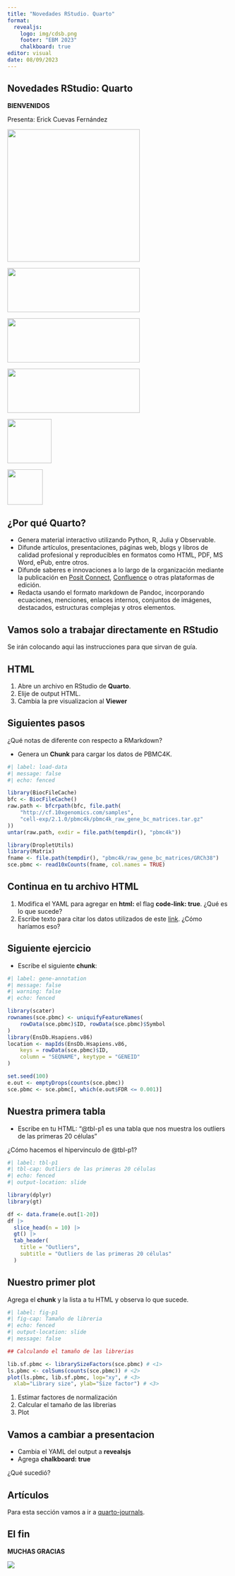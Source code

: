 ```yaml
---
title: "Novedades RStudio. Quarto"
format:
  revealjs:
    logo: img/cdsb.png
    footer: "EBM 2023"
    chalkboard: true
editor: visual
date: 08/09/2023
---
```


## Novedades RStudio: Quarto

**BIENVENIDOS**

Presenta: Erick Cuevas Fernández

![](img/xolo.png){.absolute bottom="0" right="0" width="300" height="300"}

![](img/bioconductor.png){.absolute bottom="0" left="0" width="300" height="100"}

![](img/nnb.png){.absolute bottom="0" left="400" width="300" height="100"}

![](img/rmb.png){.absolute top="400" left="400" width="300" height="100"}

![](img/avatar.png){.absolute top="400" left="0" width="100" height="100"}

![](img/ccg.png){.absolute top="400" left="200" width="80" height="80"}

## ¿Por qué Quarto? {.scrollable}

-   Genera material interactivo utilizando Python, R, Julia y Observable.
-   Difunde artículos, presentaciones, páginas web, blogs y libros de calidad profesional y reproducibles en formatos como HTML, PDF, MS Word, ePub, entre otros.
-   Difunde saberes e innovaciones a lo largo de la organización mediante la publicación en [Posit Connect](https://posit.co/products/enterprise/connect/), [Confluence](https://www.atlassian.com/es/software/confluence) o otras plataformas de edición.
-   Redacta usando el formato markdown de Pandoc, incorporando ecuaciones, menciones, enlaces internos, conjuntos de imágenes, destacados, estructuras complejas y otros elementos.

## Vamos solo a trabajar directamente en RStudio

Se irán colocando aqui las instrucciones para que sirvan de guía.

## HTML

1.  Abre un archivo en RStudio de **Quarto**.
2.  Elije de output HTML.
3.  Cambia la pre visualizacion al **Viewer**

## Siguientes pasos

¿Qué notas de diferente con respecto a RMarkdown?

-   Genera un **Chunk** para cargar los datos de PBMC4K.

```r
#| label: load-data
#| message: false
#| echo: fenced

library(BiocFileCache)
bfc <- BiocFileCache()
raw.path <- bfcrpath(bfc, file.path(
    "http://cf.10xgenomics.com/samples",
    "cell-exp/2.1.0/pbmc4k/pbmc4k_raw_gene_bc_matrices.tar.gz"
))
untar(raw.path, exdir = file.path(tempdir(), "pbmc4k"))

library(DropletUtils)
library(Matrix)
fname <- file.path(tempdir(), "pbmc4k/raw_gene_bc_matrices/GRCh38")
sce.pbmc <- read10xCounts(fname, col.names = TRUE)

```

## Continua en tu archivo HTML

1.  Modifica el YAML para agregar en **html:** el flag **code-link: true**. ¿Qué es lo que sucede?
2.  Escribe texto para citar los datos utilizados de este [link](https://doi.org/10.1038/ncomms14049). ¿Cómo haríamos eso?

## Siguiente ejercicio

-   Escribe el siguiente **chunk**:

```r
#| label: gene-annotation
#| message: false
#| warning: false
#| echo: fenced

library(scater)
rownames(sce.pbmc) <- uniquifyFeatureNames(
    rowData(sce.pbmc)$ID, rowData(sce.pbmc)$Symbol
)
library(EnsDb.Hsapiens.v86)
location <- mapIds(EnsDb.Hsapiens.v86,
    keys = rowData(sce.pbmc)$ID,
    column = "SEQNAME", keytype = "GENEID"
)

set.seed(100)
e.out <- emptyDrops(counts(sce.pbmc))
sce.pbmc <- sce.pbmc[, which(e.out$FDR <= 0.001)]
```

## Nuestra primera tabla

-   Escribe en tu HTML: "@tbl-p1 es una tabla que nos muestra los outliers de las primeras 20 células"

¿Cómo hacemos el hipervinculo de @tbl-p1?

```r
#| label: tbl-p1
#| tbl-cap: Outliers de las primeras 20 células
#| echo: fenced
#| output-location: slide

library(dplyr)
library(gt)

df <- data.frame(e.out[1-20])
df |> 
  slice_head(n = 10) |>
  gt() |>
  tab_header(
    title = "Outliers",
    subtitle = "Outliers de las primeras 20 células"
  )

```

## Nuestro primer plot

Agrega el **chunk** y la lista a tu HTML y observa lo que sucede.

```r
#| label: fig-p1
#| fig-cap: Tamaño de libreria
#| echo: fenced
#| output-location: slide
#| message: false

## Calculando el tamaño de las librerias

lib.sf.pbmc <- librarySizeFactors(sce.pbmc) # <1>
ls.pbmc <- colSums(counts(sce.pbmc)) # <2>
plot(ls.pbmc, lib.sf.pbmc, log="xy", # <3>
  xlab="Library size", ylab="Size factor") # <3>

```

1.  Estimar factores de normalización
2.  Calcular el tamaño de las librerias
3.  Plot

## Vamos a cambiar a presentacion

-   Cambia el YAML del output a **revealsjs**
-   Agrega **chalkboard: true**

¿Qué sucedió?

## Artículos

Para esta sección vamos a ir a [quarto-journals](https://github.com/quarto-journals).

## El fin

**MUCHAS GRACIAS**

![](img/xolo.png){.absolute bottom="0" right="0"}
